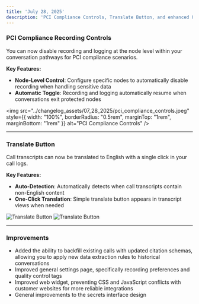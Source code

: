```yaml
---
title: 'July 28, 2025'
description: 'PCI Compliance Controls, Translate Button, and enhanced UI improvements'
---
```


### PCI Compliance Recording Controls

You can now disable recording and logging at the node level within your conversation pathways for PCI compliance scenarios.

**Key Features:**
- **Node-Level Control**: Configure specific nodes to automatically disable recording when handling sensitive data
- **Automatic Toggle**: Recording and logging automatically resume when conversations exit protected nodes

<img 
  src="../changelog_assets/07_28_2025/pci_compliance_controls.jpeg" 
  style={{ width: "100%", borderRadius: "0.5rem", marginTop: "1rem", marginBottom: "1rem" }}
  alt="PCI Compliance Controls"
/>

---

### Translate Button

Call transcripts can now be translated to English with a single click in your call logs.

**Key Features:**
- **Auto-Detection**: Automatically detects when call transcripts contain non-English content
- **One-Click Translation**: Simple translate button appears in transcript views when needed

<Tabs>
  <Tab title="Before">
    <img 
      src="../changelog_assets/07_28_2025/translation_before.png" 
      style={{ width: "100%", borderRadius: "0.5rem", marginTop: "1rem", marginBottom: "1rem" }}
      alt="Translate Button"
    />
  </Tab>
  <Tab title="After">
    <img 
      src="../changelog_assets/07_28_2025/translation_after.png" 
      style={{ width: "100%", borderRadius: "0.5rem", marginTop: "1rem", marginBottom: "1rem" }}
      alt="Translate Button"
    />
  </Tab>
</Tabs>

---

### Improvements

- Added the ability to backfill existing calls with updated citation schemas, allowing you to apply new data extraction rules to historical conversations
- Improved general settings page, specifically recording preferences and quality control tags
- Improved web widget, preventing CSS and JavaScript conflicts with customer websites for more reliable integrations
- General improvements to the secrets interface design
